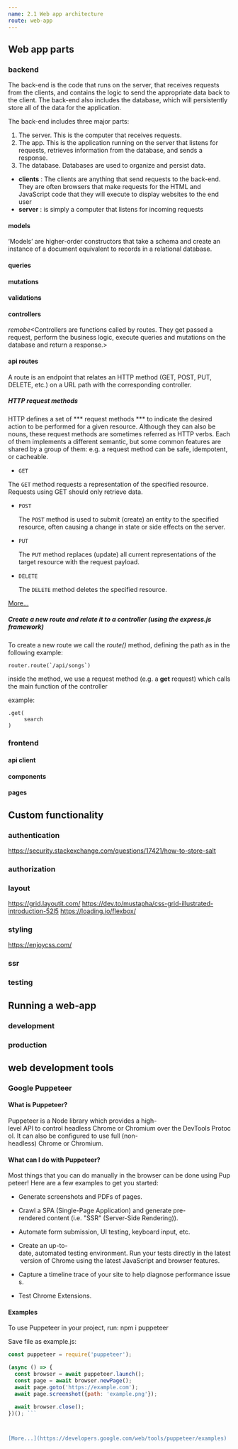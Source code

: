 ```yaml
---
name: 2.1 Web app architecture
route: web-app
---
```


## Web app parts

### backend
The back-end is the code that runs on the server, that receives requests from the clients,
 and contains the logic to send the appropriate data back to the client. 
 The back-end also includes the database, 
 which will persistently store all of the data for the application. 

 The back-end includes three major parts:

 1. The server. This is the computer that receives requests.
 2. The app. This is the application running on the server that listens for requests, retrieves information from the database, and sends a response.
 3. The database. Databases are used to organize and persist data.

- **clients** : The clients are anything that send requests to the back-end. They are often browsers that make requests for the HTML and JavaScript code that they will execute to display websites to the end user
- **server** : is simply a computer that listens for incoming requests

#### models
‘Models’ are higher-order constructors that take a schema and create an instance of a document equivalent to records in a relational database.
#### queries

#### mutations

#### validations

#### controllers

*remobe*<Controllers are functions called by routes. They get passed a request, perform the business logic, execute queries and mutations on the database and return a response.>

#### api routes

A route is an endpoint that relates an HTTP method (GET, POST, PUT, DELETE, etc.) on a URL path with the corresponding controller.

##### HTTP request methods

HTTP defines a set of *** request methods *** to indicate the desired action to be performed for a given resource. Although they can also be nouns, these request methods are sometimes referred as HTTP verbs. Each of them implements a different semantic, but some common features are shared by a group of them: e.g. a request method can be safe, idempotent, or cacheable.

*     GET

 The ```GET``` method requests a representation of the specified resource. Requests using GET should only retrieve data.


*     POST

    The ```POST``` method is used to submit (create) an entity to the specified resource, often causing a change in state or side effects on the server.


*     PUT

    The ```PUT``` method replaces (update) all current representations of the target resource with the request payload.


*     DELETE

    The ```DELETE``` method deletes the specified resource.



[More...](https://developer.mozilla.org/en-US/docs/Web/HTTP/Methods)


##### Create a new route and relate it to a controller (using the express.js framework)

To create a new route we call the *route()* method, defining the path as in the following example:

    router.route(`/api/songs`)

inside the method, we use a request method (e.g. a **get** request) which calls the main function of the controller

example: 

    .get(
         search
    )



### frontend

#### api client

#### components

#### pages


## Custom functionality

### authentication
https://security.stackexchange.com/questions/17421/how-to-store-salt
### authorization

### layout
https://grid.layoutit.com/
https://dev.to/mustapha/css-grid-illustrated-introduction-52l5
https://loading.io/flexbox/

### styling
https://enjoycss.com/
### ssr

### testing

## Running a web-app

### development

### production


## web development tools

### Google Puppeteer

#### What is Puppeteer?

Puppeteer is a Node library which provides a high-level API to control headless Chrome or Chromium over the DevTools Protocol. It can also be configured to use full (non-headless) Chrome or Chromium.

#### What can I do with Puppeteer?

Most things that you can do manually in the browser can be done using Puppeteer! Here are a few examples to get you started:

* Generate screenshots and PDFs of pages.

* Crawl a SPA (Single-Page Application) and generate pre-rendered content (i.e. "SSR" (Server-Side Rendering)).

* Automate form submission, UI testing, keyboard input, etc.

* Create an up-to-date, automated testing environment. Run your tests directly in the latest version of Chrome using the latest JavaScript and browser features.

* Capture a timeline trace of your site to help diagnose performance issues.

* Test Chrome Extensions.

#### Examples 

To use Puppeteer in your project, run:
    npm i puppeteer
 
Save file as example.js:
```js
const puppeteer = require('puppeteer');

(async () => {
  const browser = await puppeteer.launch();
  const page = await browser.newPage();
  await page.goto('https://example.com');
  await page.screenshot({path: 'example.png'});

  await browser.close();
})(); ```



[More...](https://developers.google.com/web/tools/puppeteer/examples)


